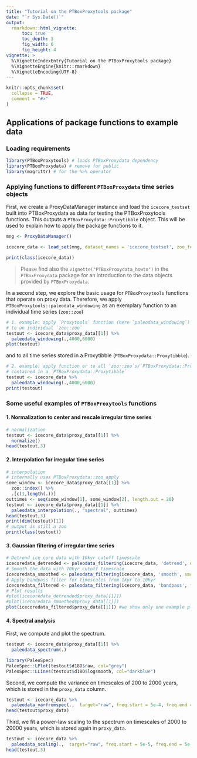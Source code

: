 ```yaml
---
title: "Tutorial on the PTBoxProxytools package"
date: "`r Sys.Date()`"
output: 
  rmarkdown::html_vignette:
      toc: true
      toc_depth: 3
      fig_width: 6 
      fig_height: 4 
vignette: >
  %\VignetteIndexEntry{Tutorial on the PTBoxProxytools package}
  %\VignetteEngine{knitr::rmarkdown}
  %\VignetteEncoding{UTF-8}
---
```


```r
knitr::opts_chunk$set(
  collapse = TRUE,
  comment = "#>"
)
```

## Applications of package functions to example data

### Loading requirements

```r
library(PTBoxProxytools) # loads PTBoxProxydata dependency
library(PTBoxProxydata) # remove for public
library(magrittr) # for the %>% operator
```


### Applying functions to different `PTBoxProxydata` time series objects

First, we create a ProxyDataManager instance and load the `icecore_testset` built into PTBoxProxydata as data for testing the PTBoxProxytools functions. This outputs a `PTBoxProxydata::Proxytibble` object. This will be used to explain how to apply the package functions to it.

```r
mng <- ProxyDataManager()

icecore_data <- load_set(mng, dataset_names = 'icecore_testset', zoo_format = 'zoo')

print(class(icecore_data))
```

> Please find also the `vignette("PTBoxProxydata_howto")` in the `PTBoxProxydata` package for an introduction to the data objects provided by `PTBoxProxydata`. 

In a second step, we explore the basic usage for `PTBoxProxytools` functions that operate on proxy data. Therefore, we apply `PTBoxProxytools::paleodata_windowing` as an exemplary function to an individual time series (`zoo::zoo`) 
```r
# 1. example: apply `Proxytools` function (here `paleodata_windowing`)
# to an individual `zoo::zoo`
testout <- icecore_data$proxy_data[[1]] %>% 
  paleodata_windowing(.,4000,6000)
plot(testout)
```

and to all time series stored in a Proxytibble (`PTBoxProxydata::Proxytibble`).
```r
# 2. example: apply function or to all `zoo::zoo`s/`PTBoxProxydata::Proxyzoo`s
# contained in a `PTBoxProxydata::Proxytibble`
testout <- icecore_data %>% 
  paleodata_windowing(.,4000,6000)
print(testout)
```

### Some useful examples of `PTBoxProxytools` functions

#### 1. Normalization to center and rescale irregular time series 
```r
# normalization
testout <- icecore_data$proxy_data[[1]] %>% 
  normalize()
head(testout,3)
```

#### 2. Interpolation for irregular time series
```r
# interpolation
# internally uses PTBoxProxydata::zoo_apply
some_window <- icecore_data$proxy_data[[1]] %>% 
  zoo::index() %>%
  .[c(1,length(.))]
outtimes <- seq(some_window[1], some_window[2], length.out = 20)
testout <- icecore_data$proxy_data[[1]] %>% 
  paleodata_interpolation(., "spectral", outtimes)
head(testout,3)
print(dim(testout)[1])
# output is still a zoo
print(class(testout))
```
#### 3. Gaussian filtering of irregular time series
```r
# Detrend ice core data with 10kyr cutoff timescale
icecoredata_detrended <- paleodata_filtering(icecore_data, 'detrend', detr_scale=10000)
# Smooth the data with 10kyr cutoff timescale
icecoredata_smoothed <- paleodata_filtering(icecore_data, 'smooth', smooth_scale=10000)
# Apply bandpass filter for timescales from 1kyr to 10kyr
icecoredata_filtered <- paleodata_filtering(icecore_data, 'bandpass', filter_scales=data.frame(lower=1000,upper=10000))
# Plot results
#plot(icecoredata_detrended$proxy_data[[1]])
#plot(icecoredata_smoothed$proxy_data[[1]])
plot(icecoredata_filtered$proxy_data[[1]]) #we show only one example plot
```


#### 4. Spectral analysis
First, we compute and plot the spectrum. 
```r
testout <- icecore_data$proxy_data[[1]] %>% 
  paleodata_spectrum(.)

library(PaleoSpec)
PaleoSpec::LPlot(testout$d18O$raw, col="grey")
PaleoSpec::LLines(testout$d18O$logsmooth, col="darkblue")
```

Second, we compute the variance on timescales of 200 to 2000 years, which is stored in the `proxy_data` column. 
```r
testout <- icecore_data %>% 
  paleodata_varfromspec(.,  target="raw", freq.start = 5e-4, freq.end = 5e-3)
head(testout$proxy_data)
```

Third, we fit a power-law scaling to the spectrum on timescales of 2000 to 20000 years, which is stored again in `proxy_data`.
```r
testout <- icecore_data %>% 
  paleodata_scaling(.,  target="raw", freq.start = 5e-5, freq.end = 5e-4)
head(testout,3)
```

